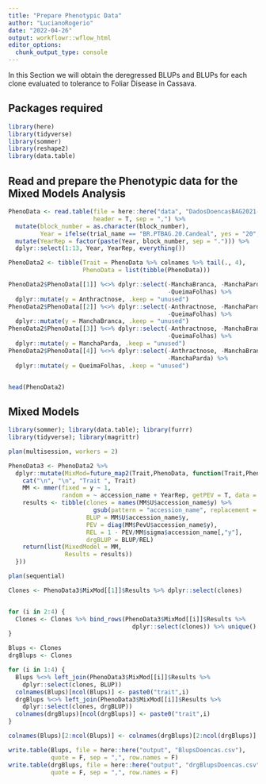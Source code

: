 ```yaml
---
title: "Prepare Phenotypic Data"
author: "LucianoRogerio"
date: "2022-04-26"
output: workflowr::wflow_html
editor_options:
  chunk_output_type: console
---
```


In this Section we will obtain the deregressed BLUPs and BLUPs for each clone evaluated to tolerance to Foliar Disease in Cassava.

## Packages required

```r
library(here)
library(tidyverse)
library(sommer)
library(reshape2)
library(data.table)
```

## Read and prepare the Phenotypic data for the Mixed Models Analysis

```r
PhenoData <- read.table(file = here::here("data", "DadosDoencasBAG2021-22Henr.csv"),
                        header = T, sep = ",") %>%
  mutate(block_number = as.character(block_number),
         Year = ifelse(trial_name == "BR.PTBAG.20.Candeal", yes = "20", no = "21")) %>% 
  mutate(YearRep = factor(paste(Year, block_number, sep = "."))) %>% 
  dplyr::select(1:13, Year, YearRep, everything())

PhenoData2 <- tibble(Trait = PhenoData %>% colnames %>% tail(., 4),
                     PhenoData = list(tibble(PhenoData)))

PhenoData2$PhenoData[[1]] %<>% dplyr::select(-ManchaBranca, -ManchaParda,
                                             -QueimaFolhas) %>%
  dplyr::mutate(y = Anthractnose, .keep = "unused")
PhenoData2$PhenoData[[2]] %<>% dplyr::select(-Anthractnose, -ManchaParda,
                                             -QueimaFolhas) %>%
  dplyr::mutate(y = ManchaBranca, .keep = "unused")
PhenoData2$PhenoData[[3]] %<>% dplyr::select(-Anthractnose, -ManchaBranca,
                                             -QueimaFolhas) %>%
  dplyr::mutate(y = ManchaParda, .keep = "unused")
PhenoData2$PhenoData[[4]] %<>% dplyr::select(-Anthractnose, -ManchaBranca,
                                             -ManchaParda) %>%
  dplyr::mutate(y = QueimaFolhas, .keep = "unused")


head(PhenoData2)
```


## Mixed Models

```r
library(sommer); library(data.table); library(furrr)
library(tidyverse); library(magrittr)

plan(multisession, workers = 2)

PhenoData3 <- PhenoData2 %>%
  dplyr::mutate(MixMod=future_map2(Trait,PhenoData, function(Trait,PhenoData,...){
    cat("\n", "\n", "Trait ", Trait)
    MM <- mmer(fixed = y ~ 1,
               random = ~ accession_name + YearRep, getPEV = T, data = PhenoData)
    results <- tibble(clones = names(MM$U$accession_name$y) %>%
                        gsub(pattern = "accession_name", replacement = ""),
                      BLUP = MM$U$accession_name$y,
                      PEV = diag(MM$PevU$accession_name$y),
                      REL = 1 - PEV/MM$sigma$accession_name[,"y"],
                      drgBLUP = BLUP/REL)
    return(list(MixedModel = MM,
                Results = results))
  }))

plan(sequential)

Clones <- PhenoData3$MixMod[[1]]$Results %>% dplyr::select(clones)


for (i in 2:4) {
  Clones <- Clones %>% bind_rows(PhenoData3$MixMod[[i]]$Results %>% 
                                   dplyr::select(clones)) %>% unique()
}

Blups <- Clones
drgBlups <- Clones

for (i in 1:4) {
  Blups %<>% left_join(PhenoData3$MixMod[[i]]$Results %>% 
    dplyr::select(clones, BLUP))
  colnames(Blups)[ncol(Blups)] <- paste0("trait",i)
  drgBlups %<>% left_join(PhenoData3$MixMod[[i]]$Results %>% 
    dplyr::select(clones, drgBLUP))
  colnames(drgBlups)[ncol(drgBlups)] <- paste0("trait",i)
}

colnames(Blups)[2:ncol(Blups)] <- colnames(drgBlups)[2:ncol(drgBlups)] <- PhenoData3$Trait

write.table(Blups, file = here::here("output", "BlupsDoencas.csv"),
            quote = F, sep = ",", row.names = F)
write.table(drgBlups, file = here::here("output", "drgBlupsDoencas.csv"),
            quote = F, sep = ",", row.names = F)
```

